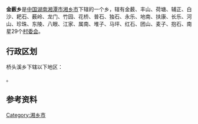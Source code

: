 {{中国乡级行政区|43/03/81/202/000}}
'''金薮乡'''是[[中国|中国]][[湖南|湖南]][[湘潭市|湘潭市]][[湘乡市|湘乡市]]下辖的一个乡，辖有金薮、丰山、荷塘、辅正、白沙、耙石、薮岭、龙门、竹园、花桥、普石、独石、永乐、地南、扶康、长乐、河山、珍珠、东陵、八眼、江家、属南、堆子、马坪、红石、团山、麦子、抱石、南星29个[[村委会|村委会]]。

== 行政区划 ==

桥头溪乡下辖以下地区：<ref>{{PRC admin/ref sgc|43/03/81/202/000}}

{{PRC admin/children|43/03/81/202/000}}。

== 参考资料 ==

{{reflist}}

{{PRC admin/navcat|43/03/81/202/000}}

[[Category:湘乡市|Category:湘乡市]]